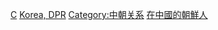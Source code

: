 [[Category:朝鮮駐外大使|C]]
[[Category:驻华大使|Korea, DPR]]
[[Category:中朝关系|Category:中朝关系]]
[[Category:在中國的朝鮮人|]]